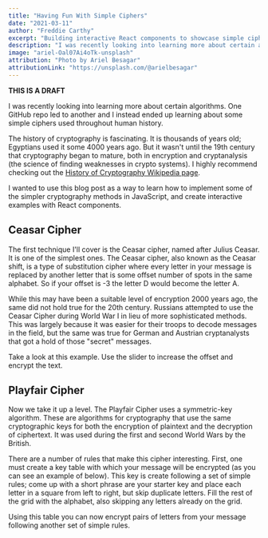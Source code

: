```yaml
---
title: "Having Fun With Simple Ciphers"
date: "2021-03-11"
author: "Freddie Carthy"
excerpt: "Building interactive React components to showcase simple ciphers"
description: "I was recently looking into learning more about certain algorithms. One GitHub repo led to another and I instead ended up learning about some simple ciphers used throughout human history."
image: "ariel-Oal07Ai4oTk-unsplash"
attribution: "Photo by Ariel Besagar"
attributionLink: "https://unsplash.com/@arielbesagar"
---
```

**THIS IS A DRAFT**

I was recently looking into learning more about certain algorithms. One GitHub repo led to another and I instead ended up learning about some simple ciphers used throughout human history. 

The history of cryptography is fascinating. It is thousands of years old; Egyptians used it some 4000 years ago. But it wasn't until the 19th century that cryptography began to mature, both in encryption and cryptanalysis (the science of finding weaknesses in crypto systems). I highly recommend checking out the [History of Cryptography Wikipedia page](https://en.wikipedia.org/wiki/History_of_cryptography).

I wanted to use this blog post as a way to learn how to implement some of the simpler cryptography methods in JavaScript, and create interactive examples with React components.

## Ceasar Cipher
The first technique I'll cover is the Ceasar cipher, named after Julius Ceasar. It is one of the simplest ones. The Ceasar cipher, also known as the Ceasar shift, is a type of substitution cipher where every letter in your message is replaced by another letter that is some offset number of spots in the same alphabet. So if your offset is -3 the letter D would become the letter A.

While this may have been a suitable level of encryption 2000 years ago, the same did not hold true for the 20th century.  Russians attempted to use the Ceasar Cipher during World War I in lieu of more sophisticated methods. This was largely because it was easier for their troops to decode messages in the field, but the same was true for German and Austrian cryptanalysts that got a hold of those "secret" messages.

Take a look at this example. Use the slider to increase the offset and encrypt the text.
<CeasarCipher />

## Playfair Cipher
Now we take it up a level. The Playfair Cipher uses a symmetric-key algorithm. These are algorithms for cryptography that use the same cryptographic keys for both the encryption of plaintext and the decryption of ciphertext. It was used during the first and second World Wars by the British.

There are a number of rules that make this cipher interesting. First, one must create a key table with which your message will be encrypted (as you can see an example of below). This key is create following a set of simple rules; come up with a short phrase are your starter key and place each letter in a square from left to right, but skip duplicate letters. Fill the rest of the grid with the alphabet, also skipping any letters already on the grid.

Using this table you can now encrypt pairs of letters from your message following another set of simple rules.
<PlayfairExample />

<PlayfairCipher />
